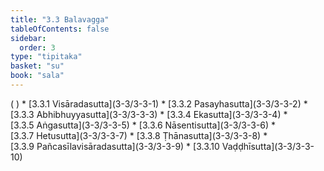 ```yaml
---
title: "3.3 Balavagga"
tableOfContents: false
sidebar:
  order: 3
type: "tipitaka"
basket: "su"
book: "sala"
---
```



<DynamicBreadcrumb />


<Paragraph number="1298" type="center" book="sala">
( )



</Paragraph>

<TableOfContents book="sala" section="3.3">
* [3.3.1 Visāradasutta](3-3/3-3-1)
* [3.3.2 Pasayhasutta](3-3/3-3-2)
* [3.3.3 Abhibhuyyasutta](3-3/3-3-3)
* [3.3.4 Ekasutta](3-3/3-3-4)
* [3.3.5 Aṅgasutta](3-3/3-3-5)
* [3.3.6 Nāsentisutta](3-3/3-3-6)
* [3.3.7 Hetusutta](3-3/3-3-7)
* [3.3.8 Ṭhānasutta](3-3/3-3-8)
* [3.3.9 Pañcasīlavisāradasutta](3-3/3-3-9)
* [3.3.10 Vaḍḍhīsutta](3-3/3-3-10)
</TableOfContents>